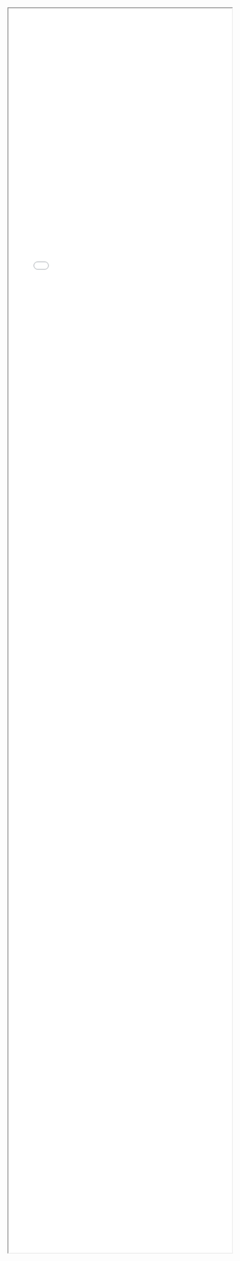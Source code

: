 <iframe style="width:100%; height: 70vh;" src="html/map_liverpool_2018_workplace_mean.html" title="Map"></iframe>
